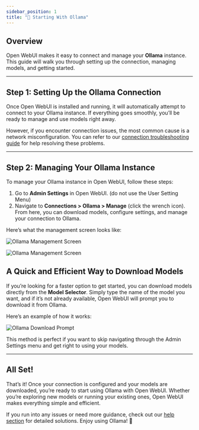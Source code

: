 ```yaml
---
sidebar_position: 1
title: "🦙 Starting With Ollama"
---
```


## Overview

Open WebUI makes it easy to connect and manage your **Ollama** instance. This guide will walk you through setting up the connection, managing models, and getting started.

---

## Step 1: Setting Up the Ollama Connection

Once Open WebUI is installed and running, it will automatically attempt to connect to your Ollama instance. If everything goes smoothly, you’ll be ready to manage and use models right away.

However, if you encounter connection issues, the most common cause is a network misconfiguration. You can refer to our [connection troubleshooting guide](/troubleshooting/connection-error) for help resolving these problems.

---

## Step 2: Managing Your Ollama Instance

To manage your Ollama instance in Open WebUI, follow these steps:

1. Go to **Admin Settings** in Open WebUI. (do not use the User Setting Menu)
2. Navigate to **Connections > Ollama > Manage** (click the wrench icon).  
   From here, you can download models, configure settings, and manage your connection to Ollama.

Here’s what the management screen looks like:

![Ollama Management Screen](/images/getting-started/quick-start/manage-ollama.png)

![Ollama Management Screen](/images/getting-started/quick-start/manage-modal-ollama.png)


## A Quick and Efficient Way to Download Models

If you’re looking for a faster option to get started, you can download models directly from the **Model Selector**. Simply type the name of the model you want, and if it’s not already available, Open WebUI will prompt you to download it from Ollama.

Here’s an example of how it works:

![Ollama Download Prompt](/images/getting-started/quick-start/selector-ollama.png)

This method is perfect if you want to skip navigating through the Admin Settings menu and get right to using your models.

---

## All Set!

That’s it! Once your connection is configured and your models are downloaded, you’re ready to start using Ollama with Open WebUI. Whether you’re exploring new models or running your existing ones, Open WebUI makes everything simple and efficient.

If you run into any issues or need more guidance, check out our [help section](/troubleshooting) for detailed solutions. Enjoy using Ollama! 🎉
